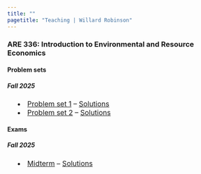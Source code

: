 ```yaml
---
title: ""
pagetitle: "Teaching | Willard Robinson"
---
```


<style>
    .section h3 {
        font-weight: bold;
        color: #aa2847;
        margin-bottom: 0.5em;
        text-align: center;
    }

    .section h4 {
        font-size: 24px;
        font-weight: underline;
        margin-bottom: 0.5em;
    }

    .section h5 {
        font-size: 20px;
        text-indent: 1em;
    }

  p {
    font-size: 18px;
  }

  li {
    font-size: 16px;
  }

  ul {
    list-style-position: inside;
  }
</style>

### ARE 336: Introduction to Environmental and Resource Economics

#### Problem sets

##### Fall 2025

<ul>
    <li>
    <a href="teaching/are-336/problem-sets/fall-2025/ps-1.pdf" target="_blank">Problem set 1</a>
    -- <a href="teaching/are-336/problem-sets/fall-2025/ps-1-solutions.pdf" target="_blank">Solutions</a>
    </li>
    <li>
    <a href="teaching/are-336/problem-sets/fall-2025/ps-2.pdf" target="_blank">Problem set 2</a>
    -- <a href="teaching/are-336/problem-sets/fall-2025/ps-2-solutions.pdf" target="_blank">Solutions</a>
    </li>
</ul>

#### Exams

##### Fall 2025

<ul>
  <li>
    <a href="teaching/are-336/exams/fall-2025/midterm.pdf" target="_blank">Midterm</a>
    -- <a href="teaching/are-336/exams/fall-2025/midterm-solutions.pdf" target="_blank">Solutions</a>
  </li>
</ul>
